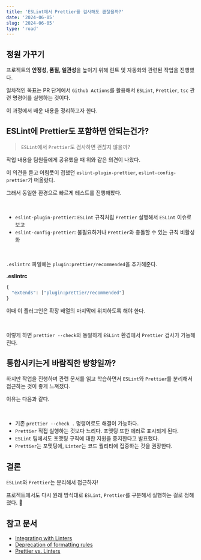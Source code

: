```yaml
---
title: 'ESLint에서 Prettier를 검사해도 괜찮을까?'
date: '2024-06-05'
slug: '2024-06-05'
type: 'road'
---
```


## 정원 가꾸기

프로젝트의 **안정성, 품질, 일관성**을 높이기 위해 린트 및 자동화와 관련된 작업을 진행했다.

일차적인 목표는 PR 단계에서 `Github Actions`를 활용해서 `ESLint`, `Prettier`, `tsc` 관련 명령어를 실행하는 것이다.

이 과정에서 배운 내용을 정리하고자 한다.

## ESLint에 Prettier도 포함하면 안되는건가?

> `ESLint`에서 `Prettier`도 검사하면 괜찮지 않을까?

작업 내용을 팀원들에게 공유했을 때 위와 같은 의견이 나왔다.

이 의견을 듣고 어렴풋이 접했던 `eslint-plugin-prettier`, `eslint-config-prettier`가 떠올랐다.

그래서 동일한 환경으로 빠르게 테스트를 진행해봤다.

<br />

- `eslint-plugin-prettier`: `ESLint` 규칙처럼 `Prettier` 실행해서 `ESLint` 이슈로 보고
- `eslint-config-prettier`: 불필요하거나 `Prettier`와 충돌할 수 있는 규칙 비활성화

<br />

`.eslintrc` 파일에는 `plugin:prettier/recommended`을 추가해준다.

**.eslintrc**

```js
{
  "extends": ["plugin:prettier/recommended"]
}
```

이때 이 플러그인은 확장 배열의 마지막에 위치하도록 해야 한다.

<br />

이렇게 하면 `prettier --check`와 동일하게 `ESLint` 환경에서 `Prettier` 검사가 가능해진다.

## 통합시키는게 바람직한 방향일까?

하지만 작업을 진행하며 관련 문서를 읽고 학습하면서 `ESLint`와 `Prettier`를 분리해서 접근하는 것이 좋게 느껴졌다.

이유는 다음과 같다.

<br />

- 기존 `prettier --check .` 명령어로도 해결이 가능하다.
- `Prettier` 직접 실행하는 것보다 느리다. 포맷팅 또한 에러로 표시되게 된다.
- `ESLint` 팀에서도 포맷팅 규칙에 대한 지원을 중지한다고 발표했다.
- `Prettier`는 포맷팅에, `Linter`는 코드 퀄리티에 집중하는 것을 권장한다.

## 결론

`ESLint`와 `Prettier`는 분리해서 접근하자!

프로젝트에서도 다시 원래 방식대로 `ESLint`, `Prettier`를 구분해서 실행하는 걸로 정해졌다. 🧐

## 참고 문서

- [Integrating with Linters](https://prettier.io/docs/en/integrating-with-linters)
- [Deprecation of formatting rules](https://eslint.org/blog/2023/10/deprecating-formatting-rules/)
- [Prettier vs. Linters](https://prettier.io/docs/en/comparison)
